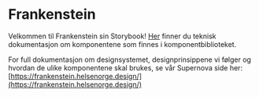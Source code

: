 
<Meta title="Dokumentasjon/Introduksjon" />

# Frankenstein

Velkommen til Frankenstein sin Storybook! [Her](/docs/helsenorge-designsystem-react-components) finner du teknisk dokumentasjon om
komponentene som finnes i komponentbiblioteket.

For full dokumentasjon om designsystemet, designprinsippene vi følger og hvordan de ulike komponentene skal brukes, se vår Supernova side
her: [https://frankenstein.helsenorge.design/](https://frankenstein.helsenorge.design/)
